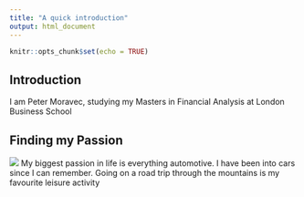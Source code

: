```yaml
---
title: "A quick introduction"
output: html_document
---
```


```r
knitr::opts_chunk$set(echo = TRUE)
```

## Introduction

I am Peter Moravec, studying my Masters in Financial Analysis at London Business School

## Finding my Passion

![](https://www.granturismoevents.com/_Pages/543/Image960x400.jpg)
My biggest passion in life is everything automotive. I have been into cars since I can remember.
Going on a road trip through the mountains is my favourite leisure activity

